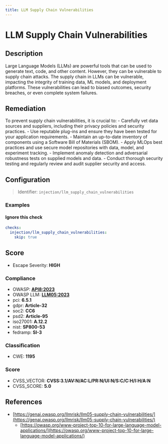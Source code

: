 ```yaml
---
title: LLM Supply Chain Vulnerabilities
---
```


# LLM Supply Chain Vulnerabilities

## Description

Large Language Models (LLMs) are powerful tools that can be used to generate text, code, and other content. However, they can be vulnerable to supply chain attacks. The supply chain in LLMs can be vulnerable, impacting the integrity of training data, ML models, and deployment platforms. These vulnerabilities can lead to biased outcomes, security breaches, or even complete system failures.

## Remediation

To prevent supply chain vulnerabilities, it is crucial to: - Carefully vet data sources and suppliers, including their privacy policies and security practices. - Use reputable plug-ins and ensure they have been tested for your application requirements. - Maintain an up-to-date inventory of components using a Software Bill of Materials (SBOM). - Apply MLOps best practices and use secure model repositories with data, model, and experiment tracking. - Implement anomaly detection and adversarial robustness tests on supplied models and data. - Conduct thorough security testing and regularly review and audit supplier security and access.

## Configuration

> Identifier: `injection/llm_supply_chain_vulnerabilities`



### Examples



#### Ignore this check

```yaml
checks:
  injection/llm_supply_chain_vulnerabilities:
    skip: true
```




## Score

- Escape Severity: **<span className="high-severity">HIGH</span>**

### Compliance

- OWASP: **[API8:2023](https://github.com/OWASP/API-Security/blob/master/editions/2023/en/0xa8-security-misconfiguration.md)**
- OWASP LLM: **[LLM05:2023](https://owasp.org/www-project-top-10-for-large-language-model-applications/assets/PDF/OWASP-Top-10-for-LLMs-2023-v1_1.pdf)**
- pci: **6.5.1**
- gdpr: **Article-32**
- soc2: **CC6**
- psd2: **Article-95**
- iso27001: **A.12.2**
- nist: **SP800-53**
- fedramp: **SI-3**

### Classification

- CWE: **1195**




### Score

- CVSS_VECTOR: **CVSS:3.1/AV:N/AC:L/PR:N/UI:N/S:C/C:H/I:H/A:N**
- CVSS_SCORE: **5.0**

## References

- [https://genai.owasp.org/llmrisk/llm05-supply-chain-vulnerabilities/](https://genai.owasp.org/llmrisk/llm05-supply-chain-vulnerabilities/)
  - [https://owasp.org/www-project-top-10-for-large-language-model-applications/](https://owasp.org/www-project-top-10-for-large-language-model-applications/)
  